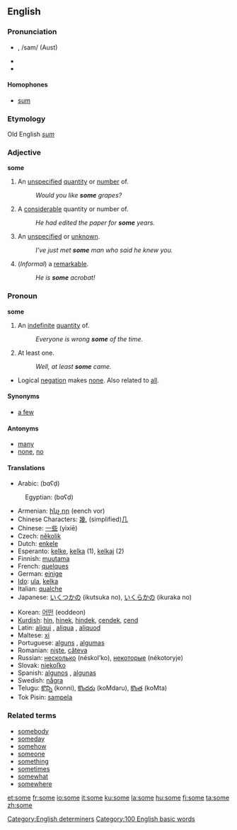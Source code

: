 ==English==

{{rank|could|our|than|65|some|other|very|upon}}

===Pronunciation===
* {{IPA|sʌm}}, /sam/ (Aust)
* {{SAMPA|/sVm/}}
* {{audio|en-us-some.ogg|Audio (US)}}

====Homophones====
*[[sum]]

===Etymology===
Old English ''[[sum]]''

===Adjective===
'''some'''

# An [[unspecified]] [[quantity]] or [[number]] of.
#:''Would you like '''some''' grapes?''
# A [[considerable]] quantity or number of.
#:''He had edited the paper for '''some''' years.''
# An [[unspecified]] or [[unknown]].
#:''I've just met '''some''' man who said he knew you.''
# (''Informal'') a [[remarkable]].
#:''He is '''some''' acrobat!''

===Pronoun===
'''some'''

# An [[indefinite]] [[quantity]] of.
#:''Everyone is wrong '''some''' of the time.''
# At least one.
#:''Well, at least '''some''' came.''
* Logical [[negation]] makes [[none]].  Also related to [[all]].

====Synonyms====
*[[a few]]

====Antonyms====
*[[many]]
*[[none]], [[no]]

====Translations====
{{top}}
*Arabic: {{ARchar|[[بعض]]}} (bɑʕḍ)
:Egyptian: {{ARchar|[[بعض]]}} (bɑʕḍ)
*Armenian: [[ինչ որ]] (eench vor)
*Chinese Characters: [[幾]], (simplified)[[几]]
*Chinese: [[一些]] (yìxiē)
*Czech: [[několik]]
*Dutch: [[enkele]]
*Esperanto: [[kelke]], [[kelka]] (1), [[kelkaj]] (2)
*Finnish: [[muutama]]
*French: [[quelques]]
*German: [[einige]]
*[[Ido]]: [[ula]], [[kelka]]
*Italian: [[qualche]]
*Japanese: [[いくつかの]] (ikutsuka no), [[いくらかの]] (ikuraka no)
{{mid}}
*Korean: [[어떤]] (eoddeon)
*[[Kurdish]]: [[hin]], [[hinek]], [[hindek]], [[çendek]], [[çend]]
*Latin: [[aliqui]] {{m}}, [[aliqua]] {{f}}, [[aliquod]] {{n}}
*Maltese: [[xi]]
*Portuguese: [[alguns]] {{m}} {{p}}, [[algumas]] {{f}} {{p}}
*Romanian: [[nişte]], [[câteva]]
*Russian: [[несколько]] (néskol’ko), [[некоторый|некоторые]] (nékotoryje)
*Slovak: [[niekoľko]]
*Spanish: [[algunos]] {{m}} {{p}}, [[algunas]] {{f}} {{p}}
*Swedish: [[några]]
*Telugu: [[కొన్ని]] (konni), [[కొందరు]] (koMdaru), [[కొంత]] (koMta)
*Tok Pisin: [[sampela]]
{{bottom}}

===Related terms===
*[[somebody]]
*[[someday]]
*[[somehow]]
*[[someone]]
*[[something]]
*[[sometimes]]
*[[somewhat]]
*[[somewhere]]


[[Category:English determiners]]
[[Category:100 English basic words]]

[[et:some]]
[[fr:some]]
[[io:some]]
[[it:some]]
[[ku:some]]
[[la:some]]
[[hu:some]]
[[fi:some]]
[[ta:some]]
[[zh:some]]